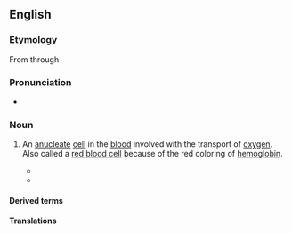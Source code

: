 {{also|érythrocyte}}
==English==

===Etymology===
From {{etyl|grc|en}} through {{etyl|NL.|en}} {{confix|en|erythro|cyte|gloss1=red|gloss2=cell}}

===Pronunciation===
* {{IPA|en|/əˈɹɪθɹəˌsaɪt/}}

===Noun===
{{en-noun}}

# {{lb|en|hematology|cytology}} An [[anucleate]] [[cell]] in the [[blood]] involved with the transport of [[oxygen]]. Also called a [[red blood cell]] because of the red coloring of [[hemoglobin]].
#* {{quote-journal|en|date=23 March 1901|page=742|title=The name of the red corpuscle: a suggestion|passage=The want of  success of these names may be attributed to their awkwardness in sound or  sense; "'''erythrocyte'''" seems the best of them, but is unfortunately four-syllabled.|author=Ch. S. Sherrington|journal=British Medical Journal}}
#* {{quote-journal|en|date=September 1901|author=C. Y. White|journal=The American Journal of the Medical Sciences|volume=122|issue=3|title=Granular degeneration of the erythrocyte|passage=Granular, basic, or punctate degeneration of the '''erythrocyte''' is a condition in which this cell presents fine or coarse granules that have an affinity for basic stains.}}

====Derived terms====
{{der4|en
|erythrocytometer
|erythrocyte sedimentation rate
|erythrocytic
|erythrocyturia
|erythrocytapheresis
|erythrocytometry
|autoerythrocyte
|erythrocytopenia
|erythrocythemia
|erythrocytolysis}}

====Translations====
{{trans-see|red blood cell}}